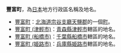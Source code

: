{{disambig|F豐|Cat=三字日本地名消歧義}}

'''豐富町'''，為[[日本|日本]]地方行政區名稱及地名。

*[[豐富町|豐富町]]：[[北海道|北海道]][[宗谷支廳|宗谷支廳]][[天鹽郡|天鹽郡]]的一個[[町|町]]。
*[[豐富町_(津輕市)|豐富町 (津輕市)]]：[[青森縣|青森縣]][[津輕市|津輕市]]轄區的地名。
*[[豐富町_(船橋市)|豐富町 (船橋市)]]：[[千葉縣|千葉縣]][[船橋市|船橋市]]轄區的地名。
*[[豐富町_(姫路市)|豐富町 (姫路市)]]：[[兵庫縣|兵庫縣]][[姫路市|姫路市]]轄區的地名。